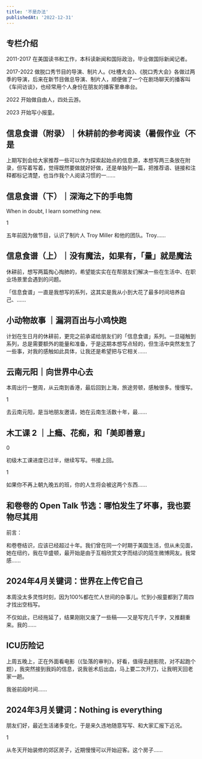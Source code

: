```yaml
---
title: '不是办法'
publishedAt: '2022-12-31'
---
```


## 专栏介绍

2011-2017 在美国读书和工作，本科读新闻和国际政治，毕业做国际新闻记者。

2017-2022 做脱口秀节目的导演、制片人。《吐槽大会》、《脱口秀大会》各做过两季的导演，后来在新节目做总导演、制片人，顺便做了一个在剧场聊天的播客叫《车间访谈》，也经常用个人身份在朋友的播客里串串台。

2022 开始做自由人，四处云游。

2023 开始写小报童。



## 信息食谱（附录）｜休耕前的参考阅读（暑假作业（不是
上期写到会给大家推荐一些可以作为探索起始点的信息源，本想写两三条放在附录，但写着写着，觉得既然要做就好好做，还是单独列一篇，把推荐语、链接和注释都标记清楚，也当作我个人阅读习惯的一......

## 信息食谱（下）｜深海之下的手电筒
When in doubt, I learn something new.

1

五年前因为做节目，认识了制片人 Troy Miller 和他的团队。Troy......

## 信息食谱（上）｜没有魔法，如果有，「量」就是魔法
休耕前，想写两篇掏心掏肺的，希望能实实在在帮朋友们解决一些在生活中、在职业场景里会遇到的问题。

「信息食谱」一直是我想写的系列，这其实是我从小到大花了最多时间培养自己、......

## 小动物故事 ｜漏洞百出与小鸡快跑
计划在生日月的休耕前，更完之前承诺给朋友们的「信息食谱」系列。一旦碰触到系列，总是需要额外的能量和准备，于是这期本想写点轻的，但生活中突然发生了一些事，对我的感触如此具体，让我还是希望把与它相关......

## 云南元阳｜向世界中心去
本周出行一整周，从云南到香港，最后回到上海，旅途劳顿，感触很多。慢慢写。

1

去云南元阳，是当地朋友邀请，她在云南生活数十年，最......

## 木工课 2 ｜上瘾、花痴，和「美即善意」
0

初级木工课进度已过半，继续写写。书接上回。

1

如果你不再上朝九晚五的班，你的人生将会被这两个东西......

## 和卷卷的 Open Talk 节选：哪怕发生了坏事，我也要物尽其用
前言：

和卷卷结识，应该已经超过十年。我们曾在同一个时期于美国生活，但从未见面，她在纽约，我在华盛顿，最开始是由于互相欣赏文字而结识的陌生微博网友。我常感......

## 2024年4月关键词：世界在上传它自己
本周没太多灵性时刻，因为100%都在忙人世间的杂事儿。忙到小报童都到了周四才找出空档写。

不仅如此，已经拖延了，结果刚刚又废了一些稿——又是写完几千字，又推翻重来。我的......

## ICU历险记
上周五晚上，正在外面看电影（《坠落的审判》，好看，值得去趟影院，对不起跑个题），我突然接到我妈的信息，说我爸术后出血，马上要二次开刀，让我明天回老家一趟。

我爸前段时间......

## 2024年3月关键词：Nothing is everything
朋友们好，最近生活诸多变化，于是来久违地随意写写、和大家汇报下近况。

1 

从冬天开始装修的郊区房子，近期慢慢可以开始迎客。这个房子......

